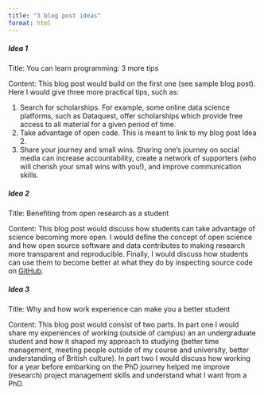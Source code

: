 ```yaml
---
title: "3 blog post ideas"
format: html
---
```


##### Idea 1

Title: You can learn programming: 3 more tips

Content: This blog post would build on the first one (see sample blog post). Here I would give three more practical tips, such as:

1. Search for scholarships. For example, some online data science platforms, such as Dataquest, offer scholarships which provide free access to all material for a given period of time.
2. Take advantage of open code. This is meant to link to my blog post Idea 2.
3. Share your journey and small wins. Sharing one's journey on social media can increase accountability, create a network of supporters (who will cherish your small wins with you!), and improve communication skills.

##### Idea 2

Title: Benefiting from open research as a student

Content: This blog post would discuss how students can take advantage of science becoming more open. I would define the concept of open science and how open source software and data contributes to making research more transparent and reproducible. Finally, I would discuss how students can use them to become better at what they do by inspecting source code on [GitHub](https://github.com).

##### Idea 3

Title: Why and how work experience can make you a better student

Content: This blog post would consist of two parts. In part one I would share my experiences of working (outside of campus) an an undergraduate student and how it shaped my approach to studying (better time management, meeting people outside of my course and university, better understanding of British culture). In part two I would discuss how working for a year before embarking on the PhD journey helped me improve (research) project management skills and understand what I want from a PhD.






